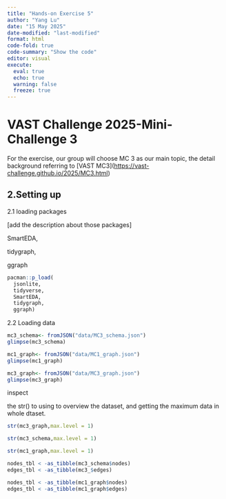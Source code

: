 ```yaml
---
title: "Hands-on Exercise 5"
author: "Yang Lu"
date: "15 May 2025"
date-modified: "last-modified"
format: html
code-fold: true
code-summary: "Show the code"
editor: visual
execute: 
  eval: true  
  echo: true  
  warning: false 
  freeze: true 
---
```


# VAST Challenge 2025-Mini-Challenge 3

For the exercise, our group will choose MC 3 as our main topic, the detail background referring to \[VAST MC3\](<https://vast-challenge.github.io/2025/MC3.html>)

## 2.Setting up

2.1 loading packages

\[add the description about those packages\]

SmartEDA,

tidygraph,

ggraph

```r
pacman::p_load(
  jsonlite,
  tidyverse,
  SmartEDA,
  tidygraph,
  ggraph)
```

2.2 Loading data

```r
mc3_schema<- fromJSON("data/MC3_schema.json")
glimpse(mc3_schema)

```

```r
mc1_graph<- fromJSON("data/MC1_graph.json")
glimpse(mc1_graph)

```

```r
mc3_graph<- fromJSON("data/MC3_graph.json")
glimpse(mc3_graph)

```

inspect

the str() to using to overview the dataset, and getting the maximum data in whole dtaset.

```r

str(mc3_graph,max.level = 1)

```

```r
str(mc3_schema,max.level = 1)

```

```r
str(mc1_graph,max.level = 1)

```

```r
nodes_tbl < -as_tibble(mc3_schema$nodes)
edges_tbl < -as_tibble(mc3_$edges)

```

```r
nodes_tbl < -as_tibble(mc1_graph$nodes)
edges_tbl < -as_tibble(mc1_graph$edges)

```

